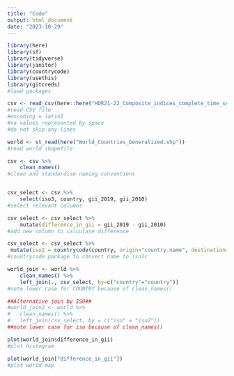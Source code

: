 ```yaml
---
title: "Code"
output: html_document
date: "2023-10-29"
---
```

```r
library(here)
library(sf)
library(tidyverse)
library(janitor)
library(countrycode)
library(usethis)
library(gitcreds)
#load packages

csv <- read_csv(here::here("HDR21-22_Composite_indices_complete_time_series.csv"), locale = locale(encoding = "latin1"), na = " ", skip=0)
#read CSV file
#encoding = latin1
#na values represented by space
#do not skip any lines	

world <- st_read(here("World_Countries_Generalized.shp"))
#read world shapefile

csv <- csv %>%
	clean_names()
#clean and standardise naming conventions


csv_select <- csv %>%
	select(iso3, country, gii_2019, gii_2010)
#select relevant columns 

csv_select <- csv_select %>%
	mutate(difference_in_gii = gii_2019 - gii_2010)
#add new column to calculate difference

csv_select <- csv_select %>%
 mutate(iso2 = countrycode(country, origin="country.name", destination="iso2c"))
#countrycode package to convert name to iso2c

world_join <- world %>%
	clean_names() %>%
	left_join(., csv_select, by=c("country"="country"))
#note lower case for COUNTRY because of clean_names()

##Alternative join by ISO##
#world_join2 <- world %>%
#	clean_names() %>%
#	left_join(csv_select, by = c("iso" = "iso2"))
##note lower case for iso because of clean_names()

plot(world_join$difference_in_gii)
#plot histogram

plot(world_join["difference_in_gii"])
#plot world map
```

